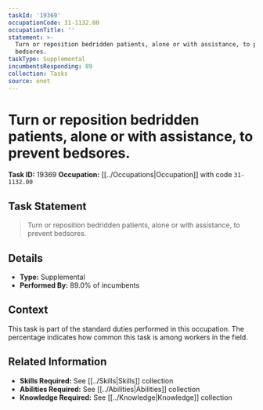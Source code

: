 ```yaml
---
taskId: '19369'
occupationCode: 31-1132.00
occupationTitle: ''
statement: >-
  Turn or reposition bedridden patients, alone or with assistance, to prevent
  bedsores.
taskType: Supplemental
incumbentsResponding: 89
collection: Tasks
source: onet
---
```

# Turn or reposition bedridden patients, alone or with assistance, to prevent bedsores.

**Task ID:** 19369
**Occupation:** [[../Occupations|Occupation]] with code `31-1132.00`

## Task Statement

> Turn or reposition bedridden patients, alone or with assistance, to prevent bedsores.

## Details

- **Type:** Supplemental
- **Performed By:** 89.0% of incumbents

## Context

This task is part of the standard duties performed in this occupation. The percentage indicates how common this task is among workers in the field.

## Related Information

- **Skills Required:** See [[../Skills|Skills]] collection
- **Abilities Required:** See [[../Abilities|Abilities]] collection
- **Knowledge Required:** See [[../Knowledge|Knowledge]] collection
